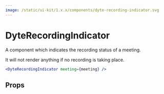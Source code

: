 ```yaml
---
image: /static/ui-kit/1.x.x/components/dyte-recording-indicator.svg
---
```


# DyteRecordingIndicator

A component which indicates the recording status of a meeting.

It will not render anything if no recording is taking place.

```jsx
<DyteRecordingIndicator meeting={meeting} />
```

## Props

<PropsTable of="dyte-recording-indicator" />
